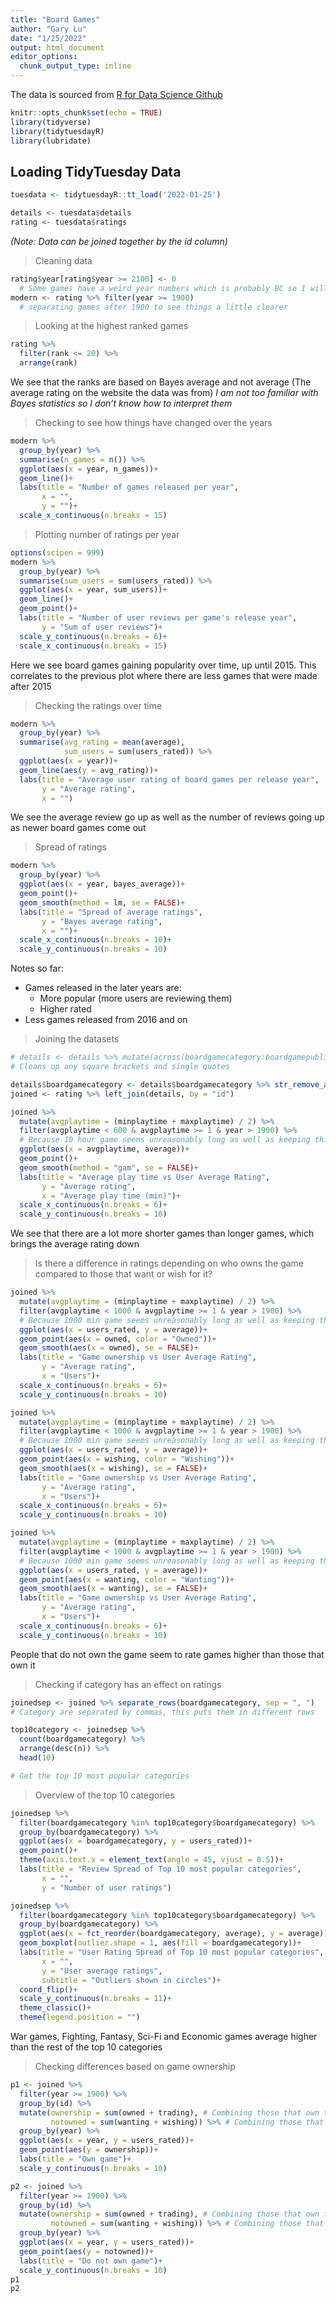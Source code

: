 ```yaml
---
title: "Board Games"
author: "Gary Lu"
date: "1/25/2022"
output: html_document
editor_options: 
  chunk_output_type: inline
---
```


The data is sourced from [R for Data Science Github](https://github.com/rfordatascience/tidytuesday)

```r
knitr::opts_chunk$set(echo = TRUE)
library(tidyverse)
library(tidytuesdayR)
library(lubridate)
```

## Loading TidyTuesday Data

```r
tuesdata <- tidytuesdayR::tt_load('2022-01-25')

details <- tuesdata$details
rating <- tuesdata$ratings
```

_(Note: Data can be joined together by the id column)_

> Cleaning data

```r
rating$year[rating$year >= 2100] <- 0 
  # Some games have a weird year numbers which is probably BC so I will put them as 0
modern <- rating %>% filter(year >= 1900) 
  # separating games after 1900 to see things a little clearer
```

> Looking at the highest ranked games

```r
rating %>% 
  filter(rank <= 20) %>% 
  arrange(rank)
```

We see that the ranks are based on Bayes average and not average (The average rating on the website the data was from)
_I am not too familiar with Bayes statistics so I don't know how to interpret them_

> Checking to see how things have changed over the years

```r
modern %>% 
  group_by(year) %>% 
  summarise(n_games = n()) %>% 
  ggplot(aes(x = year, n_games))+
  geom_line()+
  labs(title = "Number of games released per year",
       x = "",
       y = "")+
  scale_x_continuous(n.breaks = 15)
```


> Plotting number of ratings per year

```r
options(scipen = 999)
modern %>% 
  group_by(year) %>%
  summarise(sum_users = sum(users_rated)) %>% 
  ggplot(aes(x = year, sum_users))+
  geom_line()+
  geom_point()+
  labs(title = "Number of user reviews per game's release year",
       y = "Sum of user reviews")+
  scale_y_continuous(n.breaks = 6)+
  scale_x_continuous(n.breaks = 15)
```

Here we see board games gaining popularity over time, up until 2015. 
This correlates to the previous plot where there are less games that were made after 2015

> Checking the ratings over time

```r
modern %>% 
  group_by(year) %>% 
  summarise(avg_rating = mean(average),
            sum_users = sum(users_rated)) %>% 
  ggplot(aes(x = year))+
  geom_line(aes(y = avg_rating))+
  labs(title = "Average user rating of board games per release year",
       y = "Average rating",
       x = "")
```
We see the average review go up as well as the number of reviews going up as newer board games come out

> Spread of ratings

```r
modern %>% 
  group_by(year) %>% 
  ggplot(aes(x = year, bayes_average))+
  geom_point()+
  geom_smooth(method = lm, se = FALSE)+
  labs(title = "Spread of average ratings",
       y = "Bayes average rating",
       x = "")+
  scale_x_continuous(n.breaks = 10)+
  scale_y_continuous(n.breaks = 10)
```

Notes so far:

* Games released in the later years are: 
  + More popular (more users are reviewing them)
  + Higher rated 
  
* Less games released from 2016 and on

> Joining the datasets

```r
# details <- details %>% mutate(across(boardgamecategory:boardgamepublisher, ~str_remove_all(., "[\\[\\]']"))) 
# Cleans up any square brackets and single quotes

details$boardgamecategory <- details$boardgamecategory %>% str_remove_all(., "[\\[\\]']")
joined <- rating %>% left_join(details, by = "id")

```



```r
joined %>% 
  mutate(avgplaytime = (minplaytime + maxplaytime) / 2) %>% 
  filter(avgplaytime < 600 & avgplaytime >= 1 & year > 1900) %>% 
  # Because 10 hour game seems unreasonably long as well as keeping things to only "modern"
  ggplot(aes(x = avgplaytime, average))+
  geom_point()+
  geom_smooth(method = "gam", se = FALSE)+
  labs(title = "Average play time vs User Average Rating",
       y = "Average rating",
       x = "Average play time (min)")+
  scale_x_continuous(n.breaks = 6)+
  scale_y_continuous(n.breaks = 10)
```

We see that there are a lot more shorter games than longer games, which brings the average rating down

> Is there a difference in ratings depending on who owns the game compared to those that want or wish for it?

```r
joined %>% 
  mutate(avgplaytime = (minplaytime + maxplaytime) / 2) %>% 
  filter(avgplaytime < 1000 & avgplaytime >= 1 & year > 1900) %>% 
  # Because 1000 min game seems unreasonably long as well as keeping things to only "modern"
  ggplot(aes(x = users_rated, y = average))+
  geom_point(aes(x = owned, color = "Owned"))+
  geom_smooth(aes(x = owned), se = FALSE)+
  labs(title = "Game ownership vs User Average Rating",
       y = "Average rating",
       x = "Users")+
  scale_x_continuous(n.breaks = 6)+
  scale_y_continuous(n.breaks = 10)
```

```r
joined %>% 
  mutate(avgplaytime = (minplaytime + maxplaytime) / 2) %>% 
  filter(avgplaytime < 1000 & avgplaytime >= 1 & year > 1900) %>% 
  # Because 1000 min game seems unreasonably long as well as keeping things to only "modern"
  ggplot(aes(x = users_rated, y = average))+
  geom_point(aes(x = wishing, color = "Wishing"))+
  geom_smooth(aes(x = wishing), se = FALSE)+
  labs(title = "Game ownership vs User Average Rating",
       y = "Average rating",
       x = "Users")+
  scale_x_continuous(n.breaks = 6)+
  scale_y_continuous(n.breaks = 10)
```


```r
joined %>% 
  mutate(avgplaytime = (minplaytime + maxplaytime) / 2) %>% 
  filter(avgplaytime < 1000 & avgplaytime >= 1 & year > 1900) %>% 
  # Because 1000 min game seems unreasonably long as well as keeping things to only "modern"
  ggplot(aes(x = users_rated, y = average))+
  geom_point(aes(x = wanting, color = "Wanting"))+
  geom_smooth(aes(x = wanting), se = FALSE)+
  labs(title = "Game ownership vs User Average Rating",
       y = "Average rating",
       x = "Users")+
  scale_x_continuous(n.breaks = 6)+
  scale_y_continuous(n.breaks = 10)
```

People that do not own the game seem to rate games higher than those that own it

> Checking if category has an effect on ratings

```r
joinedsep <- joined %>% separate_rows(boardgamecategory, sep = ", ")
# Category are separated by commas, this puts them in different rows

top10category <- joinedsep %>% 
  count(boardgamecategory) %>% 
  arrange(desc(n)) %>% 
  head(10) 

# Get the top 10 most popular categories
```

> Overview of the top 10 categories

```r
joinedsep %>% 
  filter(boardgamecategory %in% top10category$boardgamecategory) %>% 
  group_by(boardgamecategory) %>% 
  ggplot(aes(x = boardgamecategory, y = users_rated))+
  geom_point()+
  theme(axis.text.x = element_text(angle = 45, vjust = 0.5))+
  labs(title = "Review Spread of Top 10 most popular categories",
       x = "",
       y = "Number of user ratings")

joinedsep %>% 
  filter(boardgamecategory %in% top10category$boardgamecategory) %>% 
  group_by(boardgamecategory) %>%
  ggplot(aes(x = fct_reorder(boardgamecategory, average), y = average))+
  geom_boxplot(outlier.shape = 1, aes(fill = boardgamecategory))+
  labs(title = "User Rating Spread of Top 10 most popular categories",
       x = "",
       y = "User average ratings",
       subtitle = "Outliers shown in circles")+
  coord_flip()+
  scale_y_continuous(n.breaks = 11)+
  theme_classic()+
  theme(legend.position = "")
```
War games, Fighting, Fantasy, Sci-Fi and Economic games average higher than the rest of the top 10 categories


> Checking differences based on game ownership

```r
p1 <- joined %>%
  filter(year >= 1900) %>% 
  group_by(id) %>% 
  mutate(ownership = sum(owned + trading), # Combining those that own the physical game + those that want to trade for it
         notowned = sum(wanting + wishing)) %>% # Combining those that have never owned the game
  group_by(year) %>% 
  ggplot(aes(x = year, y = users_rated))+
  geom_point(aes(y = ownership))+
  labs(title = "Own game")+
  scale_y_continuous(n.breaks = 10)

p2 <- joined %>%
  filter(year >= 1900) %>% 
  group_by(id) %>% 
  mutate(ownership = sum(owned + trading), # Combining those that own the physical game + those that want to trade for it
         notowned = sum(wanting + wishing)) %>% # Combining those that have never owned the game
  group_by(year) %>% 
  ggplot(aes(x = year, y = users_rated))+
  geom_point(aes(y = notowned))+
  labs(title = "Do not own game")+
  scale_y_continuous(n.breaks = 10)
p1
p2
```

